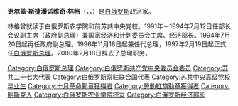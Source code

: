 '''谢尔盖·斯捷潘诺维奇·林格'''（{{lang-be|Сяргей Сцяпанавіч Лінг}}，{{lang-ru|Сергей Степанович Линг}}，{{bd|1937年|5月7日|||catIdx=L}}）是[[白俄罗斯|白俄罗斯]]政治家。

林格曾就读于白俄罗斯农学院和前苏共中央党校。1991年－1994年7月12日任部长会议副主席（政府副总理）兼国家经济和计划委员会主席、经济部长。1994年7月20日起再任政府副总理。1996年11月18日起兼任代总理，1997年2月19日起正式任[[白俄罗斯总理|白俄罗斯总理]]。2000年2月18日辞去了总理职务。

[[Category:白俄罗斯总理|Category:白俄罗斯总理]]
[[Category:白俄罗斯共产党中央委员会委员|Category:白俄罗斯共产党中央委员会委员]]
[[Category:苏共二十七大代表|Category:苏共二十七大代表]]
[[Category:白俄罗斯常驻联合国代表|Category:白俄罗斯常驻联合国代表]]
[[Category:苏共中央高级党校毕业生|Category:苏共中央高级党校毕业生]]
[[Category:十月革命勳章獲得者|Category:十月革命勳章獲得者]]
[[Category:勞動紅旗勳章獲得者|Category:勞動紅旗勳章獲得者]]
[[Category:明斯克人|Category:明斯克人]]
[[Category:白俄罗斯农业学院校友|Category:白俄罗斯农业学院校友]]
[[Category:白俄罗斯经济部长|Category:白俄罗斯经济部长]]
